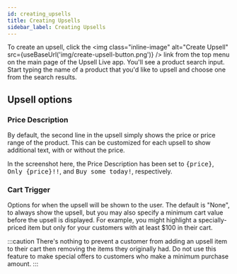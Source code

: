 ```yaml
---
id: creating_upsells
title: Creating Upsells
sidebar_label: Creating Upsells
---
```


To create an upsell, click the <img class="inline-image" alt="Create Upsell" src={useBaseUrl('img/create-upsell-button.png')} />
link from the top menu on the main page of the Upsell Live app. You'll see a product search input.
Start typing the name of a product that you'd like to upsell and choose one from the search results.

<Screenshot alt="Screen on a fresh install" src="create-upsell-blank.png" caption="Prompt for product search"/>
<Screenshot alt="Screen after choosing a product" src="create-upsell-product-chosen.png"
            caption="Additional options appear after choosing a product"/>

## Upsell options

### Price Description

<Screenshot alt="Upsells with differing price descriptions" src="upsells-with-price-descriptions.png"
            alignright={true} />

By default, the second line in the upsell simply shows the price or price range of the product.
This can be customized for each upsell to show additional text, with or without the price.

In the screenshot here, the Price Description has been set to <tt>{price}</tt>, <tt>Only {price}!!</tt>,
and <tt>Buy some today!</tt>, respectively.

<div class="clearfix"></div>

### Cart Trigger

Options for when the upsell will be shown to the user. The default is "None", to always show the upsell,
but you may also specify a minimum cart value before the upsell is displayed. For example, you
might highlight a specially-priced item but only for your customers with at least $100 in their cart.

:::caution
There's nothing to prevent a customer from adding an upsell item to their cart then removing the
items they originally had. Do not use this feature to make special offers to customers who make a minimum
purchase amount.
:::
